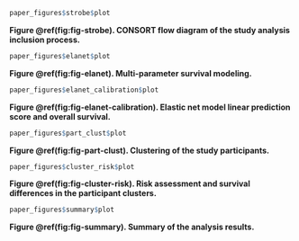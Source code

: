 ```{r fig-strobe, fig.width = 7.086614166, fig.height = 5.511811018, fig.cap = 'CONSORT flow diagram of the study analysis inclusion process.'}

paper_figures$strobe$plot

```

__Figure \@ref(fig:fig-strobe). CONSORT flow diagram of the study analysis inclusion process.__



```{r fig-elanet, fig.width = 7.086614166, fig.height = 7.87401574, fig.cap = 'Multi-parameter survival modeling.'}

paper_figures$elanet$plot

```

__Figure \@ref(fig:fig-elanet). Multi-parameter survival modeling.__



```{r fig-elanet-calibration, fig.width = 7.086614166, fig.height = 3.543307083, fig.cap = 'Elastic net model linear prediction score and overall survival.'}

paper_figures$elanet_calibration$plot

```

__Figure \@ref(fig:fig-elanet-calibration). Elastic net model linear prediction score and overall survival.__



```{r fig-part-clust, fig.width = 7.086614166, fig.height = 7.086614166, fig.cap = 'Clustering of the study participants.'}

paper_figures$part_clust$plot

```

__Figure \@ref(fig:fig-part-clust). Clustering of the study participants.__



```{r fig-cluster-risk, fig.width = 7.086614166, fig.height = 8.267716527, fig.cap = 'Risk assessment and survival differences in the participant clusters.'}

paper_figures$cluster_risk$plot

```

__Figure \@ref(fig:fig-cluster-risk). Risk assessment and survival differences in the participant clusters.__



```{r fig-summary, fig.width = 7.086614166, fig.height = 3.93700787, fig.cap = 'Summary of the analysis results.'}

paper_figures$summary$plot

```

__Figure \@ref(fig:fig-summary). Summary of the analysis results.__

